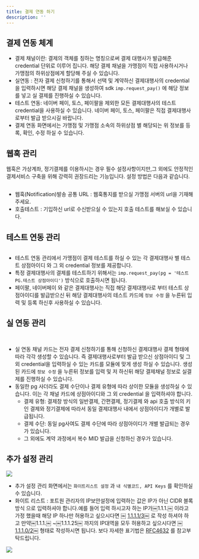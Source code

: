 ```yaml
---
title: 결제 연동 하기
description: ''
---
```


## 결제 연동 체계

- 결제 채널이란: 결제의 객체를 칭하는 명칭으로써 결제 대행사가 발급해준 credential 단위로 이루어
  집니다. 해당 결제 채널을 가맹점이 직접 사용하시거나 가맹점의 하위상점에게 할당해 주실 수 있습니다.
- 실연동 : 전자 결제 신청하기를 통해서 선택 및 계약하신 결제대행사의 credential을 입력하시면 해당
  결제 채널을 생성하여 sdk `imp.request_pay()` 에 해당 정보를 넣고 실 결제를 진행하실 수 있습니다.
- 테스트 연동: 네이버 페이, 토스, 페이팔을 제외한 모든 결제대행사의 테스트 credential을 사용하실 수
  있습니다. 네이버 페이, 토스, 페이팔은 직접 결제대행사로부터 발급 받으시길 바랍니다.
- 결제 연동 화면에서는 가맹점 및 가맹점 소속의 하위상점 별 해당되는 위 정보를 등록, 확인, 수정 하실
  수 있습니다.

## 웹훅 관리

웹훅은 가상계좌, 정기결제를 이용하시는 경우 필수 설정사항이지만,그 외에도 안정적인 결제서비스 구축을 위해 강력히 권장드리는 기능입니다. 설정 방법은 다음과 같습니다.

<figure><img src="/gitbook-assets/ko/Screen Shot 2022-11-18 at 2.56.49 PM.png" alt=""/><figcaption></figcaption></figure>

- 웹훅(Notification)발송 공통 URL : 웹훅통지를 받으실 가맹점 서버의 url을 기재해주세요.
- 호출테스트 : 기입하신 url로 수신받으실 수 있는지 호출 테스트를 해보실 수 있습니다.

## 테스트 연동 관리

<figure><img src="/gitbook-assets/ko/Screen Shot 2022-11-18 at 3.06.39 PM.png" alt=""/><figcaption></figcaption></figure>

- 테스트 연동 관리에서 가맹점이 결제 테스트를 하실 수 있는 각 결제대행사 별 테스트 상점아이디 와 그
  외 credential 정보를 제공합니다.
- 특정 결제대행사의 결제를 테스트하기 위해서는 `imp.request_pay(pg = '테스트 PG.테스트 상점아이디')`
  방식으로 호출하시면 됩니다.
- 페이팔, 네이버페이 와 같은 결제대행사는 직접 해당 결제대행사로 부터 테스트 상점아이디를 발급받으신
  뒤 해당 결제대행사의 테스트 카드에 `정보 수정` 을 누른뒤 입력 및 등록 하신후 사용하실 수 있습니다.

## 실 연동 관리

<figure><img src="/gitbook-assets/ko/Screen Shot 2022-11-18 at 3.07.49 PM.png" alt=""/><figcaption></figcaption></figure>

<figure><img src="/gitbook-assets/ko/Screen Shot 2022-11-18 at 3.08.11 PM.png" alt=""/><figcaption></figcaption></figure>

- 실 연동 채널 카드는 전자 결제 신청하기를 통해 신청하신 결제대행사 결제 형태에 따라 각각 생성할 수
  있습니다. 즉 결제대행사로부터 발급 받으신 상점아이디 및 그 외 credential을 입력하실 수 있는 카드를
  모듈에 맞게 생성 하실 수 있습니다. 생성된 카드에 `정보 수정` 을 누른뒤 정보를 입력 및 저 하신뒤
  해당 결제채널 정보로 실결제를 진행하실 수 있습니다.
- 동일한 pg 사더라도 결제 수단이나 결제 유형에 따라 상이한 모듈을 생성하실 수 있습니다. 이는 각 채널
  카드에 상점아이디와 그 외 credential 을 입력하셔야 합니다.
  - 결제 유형: 결제창 방식의 일반결제, 간편결제, 정기결제 와 api 호출 방식의 키인 결제와 정기결제에
    따라서 동일 결제대행사 내에서 상점아이디가 개별로 발급됩니다.
  - 결제 수단: 동일 pg사여도 결제 수단에 따라 상점아이디가 개별 발급되는 경우가 있습니다.
  - 그 외에도 계약 과정에서 복수 MID 발급을 신청하신 경우가 있습니다.

## 추가 설정 관리

![](</gitbook-assets/ko/image (171).png>)

- 추가 설정 관리 화면에서는 `화이트리스트 설정` 과 `내 식별코드, API Keys` 를 확인하실 수 있습니다.
- 화이트 리스트 : 포트원 관리자의 IP보안설정에 입력하는 값은 IP가 아닌 CIDR 블록방식 으로 입력하셔야
  합니다.예를 들어 입력 하시고자 하는 IP가￼1.1.1.￼ 이라고 가정 했을때 해당 IP 하나만 허용하고
  싶으시다면 ￼ [1.1.1.1/3](http://1.1.1.1/3)￼ 로 작성 하셔야 하고 만약￼1.1.1.￼ \~￼1.1.1.25￼ 까지의
  IP대역을 모두 허용하고 싶으시다면 ￼[1.1.1.0/2](http://1.1.1.0/2)￼ 형태로 작성하시면 됩니다. 보다
  자세한 표기법은 [RFC4632](https://tools.ietf.org/html/rfc4632) 를 참고부탁드립니다.

![](</gitbook-assets/ko/image (338).png>)
